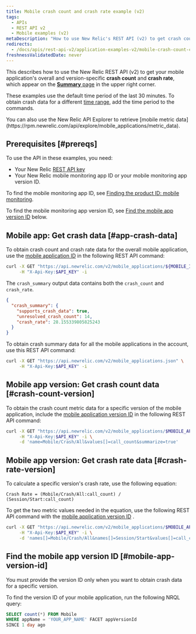 ```yaml
---
title: Mobile crash count and crash rate example (v2)
tags:
  - APIs
  - REST API v2
  - Mobile examples (v2)
metaDescription: "How to use New Relic's REST API (v2) to get crash count and crash rate data for the overall mobile app or a specific version."
redirects:
  - /docs/apis/rest-api-v2/application-examples-v2/mobile-crash-count-crash-rate-example-v2
freshnessValidatedDate: never
---
```


This describes how to use the New Relic REST API (v2) to get your mobile application's overall and version-specific <DNT>**crash count**</DNT> and <DNT>**crash rate**</DNT>, which appear on the [<DNT>**Summary**</DNT> page](/docs/mobile-monitoring/mobile-monitoring-ui/mobile-app-pages/mobile-apps-overview-page) in the upper right corner.

These examples use the default time period of the last 30 minutes. To obtain crash data for a different [time range](/docs/apis/rest-api-v2/requirements/specifying-time-range-v2), add the time period to the commands.

<Callout variant="tip">
  You can also use the New Relic API Explorer to retrieve [mobile metric data](https://rpm.newrelic.com/api/explore/mobile_applications/metric_data).
</Callout>

## Prerequisites [#prereqs]

To use the API in these examples, you need:

* Your New Relic [REST API key](/docs/apis/rest-api-v2/requirements/rest-api-key)
* Your New Relic mobile monitoring app ID or your mobile monitoring app version ID.

To find the mobile monitoring app ID, see [Finding the product ID: mobile monitoring](/docs/apis/rest-api-v2/requirements/finding-product-id#mobile).

To find the mobile monitoring app version ID, see [Find the mobile app version ID](#mobile-app-version-id) below.

## Mobile app: Get crash data [#app-crash-data]

To obtain crash count and crash rate data for the overall mobile application, use the [mobile application ID](/docs/apis/rest-api-v2/requirements/finding-product-id#mobile) in the following REST API command:

```sh
curl -X GET "https://api.newrelic.com/v2/mobile_applications/${MOBILE_ID}.json" \
     -H "X-Api-Key:$API_KEY" -i
```

The `crash_summary` output data contains both the `crash_count` and `crash_rate`.

```json
{
  "crash_summary": {
    "supports_crash_data": true,
    "unresolved_crash_count": 14,
    "crash_rate": 28.155339805825243
  }
}
```

To obtain crash summary data for all the mobile applications in the account, use this REST API command:

```sh
curl -X GET "https://api.newrelic.com/v2/mobile_applications.json" \
     -H "X-Api-Key:$API_KEY" -i
```

## Mobile app version: Get crash count data [#crash-count-version]

To obtain the crash count metric data for a specific version of the mobile application, include the [mobile application version ID](#mobile-app-version-id) in the following REST API command:

```sh
curl -X GET "https://api.newrelic.com/v2/mobile_applications/$MOBILE_APP_VERSION/metrics/data.json" \
     -H "X-Api-Key:$API_KEY" -i \
     -d 'name=Mobile/Crash/All&values[]=call_count&summarize=true'
```

## Mobile app version: Get crash rate data [#crash-rate-version]

To calculate a specific version's crash rate, use the following equation:

```
Crash Rate = (Mobile/Crash/All:call_count) / (Session/Start:call_count)
```

To get the two metric values needed in the equation, use the following REST API command with the [mobile application version ID](#mobile-app-version-id) .

```sh
curl -X GET "https://api.newrelic.com/v2/mobile_applications/$MOBILE_APP_VERSION/metrics/data.json" \
     -H "X-Api-Key:$API_KEY" -i \
     -d 'names[]=Mobile/Crash/All&names[]=Session/Start&values[]=call_count&summarize=true'
```

## Find the mobile app version ID [#mobile-app-version-id]

<Callout variant="important">
  You must provide the version ID only when you want to obtain crash data for a specific version.
</Callout>

To find the version ID of your mobile application, run the following NRQL query:

```sql
SELECT count(*) FROM Mobile
WHERE appName = 'YOUR_APP_NAME' FACET appVersionId 
SINCE 1 day ago
```
